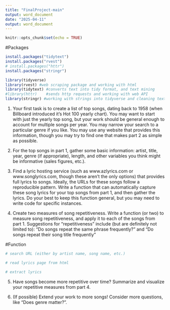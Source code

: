 ```yaml
---
title: "FinalProject-main"
output: word_document
date: "2025-04-11"
output: word_document
---
```


```r
knitr::opts_chunk$set(echo = TRUE)
```

#Packages
```r
install.packages("tidytext")
install.packages("rvest")
# install.packages("httr")
install.packages("stringr")

library(tidyverse)
library(rvest) #web scraping package and working with html
library(tidytext) #converts text into tidy format, and text mining
#library(httr)    #sends http requests and working with web API
library(stringr) #working with strings into tidyverse and cleaning text strings
```


1. Your first task is to create a list of top songs, dating back to 1958 (when Billboard introduced it's Hot 100 yearly chart). You may want to start with just the yearly top song, but your work should be general enough to account for multiple songs per year. You may narrow your search to a particular genre if you like. You may use any website that provides this information, though you may try to find one that makes part 2 as simple as possible.


2. For the top songs in part 1, gather some basic information: artist, title, year, genre (if appropriate), length, and other variables you think might be informative (sales figures, etc.).


3. Find a lyric hosting service (such as www.azlyrics.com or www.songlyrics.com, though these aren't the only options) that provides full lyrics to songs. Ideally, the URLs for these songs follow a reproducible pattern. Write a function that can automatically capture these song lyrics for your top songs from part 1, and then gather the lyrics. Do your best to keep this function general, but you may need to write code for specific instances.


4. Create two measures of song repetitiveness. Write a function (or two) to measure song repetitiveness, and apply it to each of the songs from part 1. Suggestions for "repetitiveness" include (but are definitely not limited to): "Do songs repeat the same phrase frequently?" and "Do songs repeat their song title frequently"


#Function
```r
# search URL (either by artist name, song name, etc.)

# read lyrics page from html

# extract lyrics
```

5. Have songs become more repetitive over time? Summarize and visualize your repetitive measures from part 4. 


6. (If possible) Extend your work to more songs! Consider more questions, like "Does genre matter?".


```r

```

